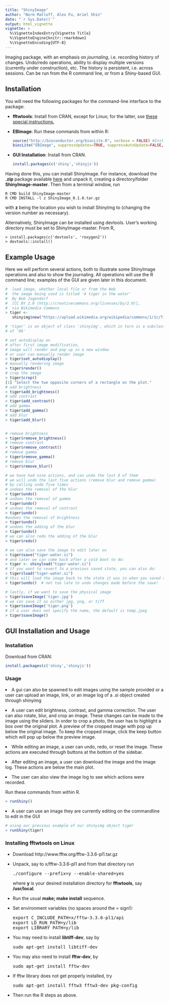 ```yaml
---
title: "ShinyImage"
author: "Norm Matloff, Alex Fu, Ariel Shin"
date: "`r Sys.Date()`"
output: html_vignette
vignette: >
  %\VignetteIndexEntry{Vignette Title}
  %\VignetteEngine{knitr::rmarkdown}
  %\VignetteEncoding{UTF-8}
---
```


Imaging package, with an emphasis on *journaling*, i.e.  recording
history of changes.  Undo/redo operations, ability to display multiple
versions (currently under construction), etc.  The history is
persistent, i.e. across sessions.  Can be run from the R command line,
or from a Shiny-based GUI.

## Installation

You will need the following packages for the command-line interface to the
package:

<UL>

<li> 
<b>fftwtools</b>:  Install from CRAN, except for Linux; for the latter,
  sse 
<a href="#Linux">these special instructions.</a> 
</li> </p> 

<li>
<b>EBImage</b>:  Run these commands from within R:
</p>

```R
source("http://bioconductor.org/biocLite.R", verbose = FALSE) #Install package
biocLite("EBImage", suppressUpdates=TRUE, suppressAutoUpdate=FALSE, ask = FALSE)
```
</li> </p> 

<li>
<b>GUI Installation</b>: Install from CRAN. 

```R
install.packages(c('shiny','shinyjs'))
```
</li> </p> 

</UL>

Having done this, you can install ShinyImage.  For instance, download
the **.zip** package available [here](//github.com/matloff/ShinyImag) and
unpack it, creating a directory/folder **ShinyImage-master**.  Then from a
terminal window, run 

```
R CMD build ShinyImage-master
R CMD INSTALL -l z ShinyImage_0.1.0.tar.gz
```

with __z__ being the location you wish to install ShinyImg to
(changing the version number as necessary).

Alternatively, ShinyImage can be installed using devtools. User's working directory must be set to ShinyImage-master. From R, 
```
> install.packages(c('devtools', 'roxygen2'))
> devtools::install()
```

## Example Usage

Here we will perform several actions, both to illustrate some ShinyImage
operations and also to show the journaling.  All operations will use the
R command line; examples of the GUI are given later in this document.

```R
#  load image, whether local file or from the Web
#  the image being used is titled 'A tiger in the water'
#  By Bob Jagendorf 
#  [CC BY 2.0 (http://creativecommons.org/licenses/by/2.0)], 
#  via Wikimedia Commons
> tiger <- 
   shinyimg$new("https://upload.wikimedia.org/wikipedia/commons/1/1c/Tigerwater_edit2.jpg")

# 'tiger' is an object of class 'shinyimg', which in turn is a subclass
# of 'R6'

# set autodisplay on 
# after first image modification, 
# image will render and pop up in a new window
# or user can manually render image
> tiger$set_autodisplay()
# manually rendering image
> tiger$render()
# crop the image
> tiger$crop()
[1] "Select the two opposite corners of a rectangle on the plot."
# add brightness
> tiger$add_brightness()
# add contrast
> tiger$add_contrast()
# add gamma
> tiger$add_gamma()
# add blur
> tiger$add_blur()


# remove brightness
> tiger$remove_brightness()
# remove contrast
> tiger$remove_contrast()
# remove gamma
> tiger$remove_gamma()
# remove blur
> tiger$remove_blur()

# we have had nine actions, and can undo the last 8 of them
# we will undo the last five actions (remove blur and remove gamma)
# by calling undo five times
# undoes the removal of the blur
> tiger$undo()
# undoes the removal of gamma 
> tiger$undo()
# undoes the removal of contrast
> tiger$undo()
#undoes the removal of brightness
> tiger$undo()
# undoes the adding of the blur 
> tiger$undo()
# we can also redo the adding of the blur
> tiger$redo()

# we can also save the image to edit later on
> tiger$save("tiger-water.si")
# and later we can come back after a cold boot to do:
> tiger <- shinyload("tiger-water.si")
# if you want to revert to a previous saved state, you can also do:
> tiger$load("tiger-water.si")
# this will load the image back to the state it was in when you saved the image.
> tiger$undo()  # not too late to undo changes made before the save!

# lastly, if we want to save the physical image
> tiger$saveImage('tiger.jpg')
# we can save it as either jpg, png, or tiff
> tiger$saveImage('tiger.png')
# if a user does not specify the name, the default is temp.jpeg
> tiger$saveImage()
```

## GUI Installation and Usage

### Installation

Download from CRAN:

```R
install.packages(c('shiny','shinyjs'))
```

### Usage
<li> A gui can also be spawned to edit images using the sample provided or a user can upload an image, link, or an image log of a .si object created through shinyimg
</p>

<li> A user can edit brightness, contrast, and gamma correction. The user can also rotate, blur, and crop an image. These changes can be made to the image using the sliders. In order to crop a photo, the user has to highlight a box over the original plot. A preview of the cropped image with pop up below the original image. To keep the cropped image, click the keep button which will pop up below the preview image.  
</p>

<li> While editing an image, a user can undo, redo, or reset the image. These actions are executed through buttons at the bottom of the sidebar. 
</p>

<li> After editing an image, a user can download the image and the image log. These actions are below the main plot. 
</p>

<li> The user can also view the image log to see which actions were recorded. 
</p>

Run these commands from within R. 

```R
> runShiny()
```

<li> A user can use an image they are currently editing on the commandline to edit in the GUI
</p>

```R
# using our previous example of our shinyimg object tiger
> runShiny(tiger)
```

<h3>
<a name="Linux">Installing fftwtools on Linux </a> 
</h3>

<UL>

<li> Download http://www.fftw.org/fftw-3.3.6-pl1.tar.gz
</li> </p> 

<li> Unpack, say to x/fftw-3.3.6-pl1 and from that directory run
</p>

<pre>
./configure --prefix=y --enable-shared=yes 
</pre>

<p>
where <b>y</b> is your desired installation directory for <b>fftwtools</b>,
say <b>/usr/local</b>.
</li> </p>

<li> Run the usual <b>make; make install</b> sequence.
</li> </p>

<li> Set environment variables (no spaces around the = sign!):
</p>

<pre>
export C_INCLUDE_PATH=x/fftw-3.3.6-pl1/api 
export LD_RUN_PATH=y/lib 
export LIBRARY_PATH=y/lib 
</pre>
</li> </p>

<li> You may need to install <b>libtiff-dev</b>, say by 
</p>

<pre>
sudo apt-get install libtiff-dev
</pre>
</li> </p> 

<li> You may also need to install <b>fftw-dev</b>, by 
</p>

<pre>
sudo apt-get install fftw-dev
</pre>
</li> </p> 

<li> If fftw library does not get properly installed, try
</p>

<pre>
sudo apt-get install fftw3 fftw3-dev pkg-config
</pre>
</li> </p> 



<li> Then run the R steps as above.
</li> </p>

</UL>
